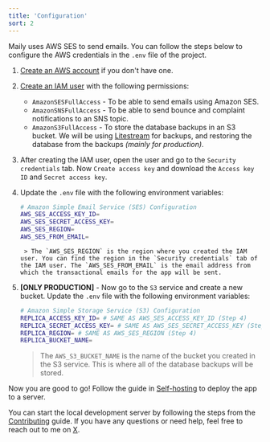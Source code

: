 ```yaml
---
title: 'Configuration'
sort: 2
---
```


Maily uses AWS SES to send emails. You can follow the steps below to configure the AWS credentials in the `.env` file of the project.

1. [Create an AWS account](https://go.mly.fyi/mly-signup-aws) if you don't have one.
2. [Create an IAM user](https://go.mly.fyi/mly-iam-user) with the following permissions:
   - `AmazonSESFullAccess` - To be able to send emails using Amazon SES.
   - `AmazonSNSFullAccess` - To be able to send bounce and complaint notifications to an SNS topic.
   - `AmazonS3FullAccess` - To store the database backups in an S3 bucket. We will be using [Litestream](https://litestream.io/install/) for backups, and restoring the database from the backups _(mainly for production)_.
3. After creating the IAM user, open the user and go to the `Security credentials` tab. Now `Create access key` and download the `Access key ID` and `Secret access key`.
4. Update the `.env` file with the following environment variables:

      ```bash
      # Amazon Simple Email Service (SES) Configuration
      AWS_SES_ACCESS_KEY_ID=
      AWS_SES_SECRET_ACCESS_KEY=
      AWS_SES_REGION=
      AWS_SES_FROM_EMAIL=
      ```

        > The `AWS_SES_REGION` is the region where you created the IAM user. You can find the region in the `Security credentials` tab of the IAM user. The `AWS_SES_FROM_EMAIL` is the email address from which the transactional emails for the app will be sent.

5. **[ONLY PRODUCTION]** - Now go to the `S3` service and create a new bucket. Update the `.env` file with the following environment variables:

    ```bash
    # Amazon Simple Storage Service (S3) Configuration
    REPLICA_ACCESS_KEY_ID= # SAME AS AWS_SES_ACCESS_KEY_ID (Step 4)
    REPLICA_SECRET_ACCESS_KEY= # SAME AS AWS_SES_SECRET_ACCESS_KEY (Step 4)
    REPLICA_REGION= # SAME AS AWS_SES_REGION (Step 4)
    REPLICA_BUCKET_NAME=
    ```

    > The `AWS_S3_BUCKET_NAME` is the name of the bucket you created in the S3 service. This is where all of the database backups will be stored.

Now you are good to go! Follow the guide in [Self-hosting](/docs/self-hosting) to deploy the app to a server.

You can start the local development server by following the steps from the [Contributing](/docs/contributing) guide. If you have any questions or need help, feel free to reach out to me on [X](https://x.com/imarikchakma).
